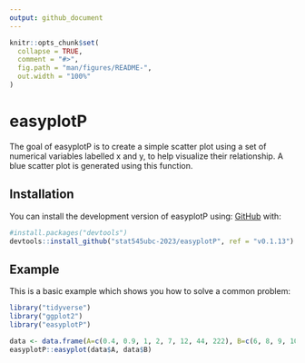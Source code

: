 ```yaml
---
output: github_document
---
```


<!-- README.md is generated from README.Rmd. Please edit that file -->

```r
knitr::opts_chunk$set(
  collapse = TRUE,
  comment = "#>",
  fig.path = "man/figures/README-",
  out.width = "100%"
)
```

# easyplotP

<!-- badges: start -->
<!-- badges: end -->

The goal of easyplotP is to create a simple scatter plot using a set of numerical variables labelled x and y, to help visualize their relationship. A blue scatter plot is generated using this function.

## Installation

You can install the development version of easyplotP using:
[GitHub](https://github.com/) with:


``` r
#install.packages("devtools")
devtools::install_github("stat545ubc-2023/easyplotP", ref = "v0.1.13")

```

## Example

This is a basic example which shows you how to solve a common problem:

```r
library("tidyverse")
library("ggplot2")
library("easyplotP")

data <- data.frame(A=c(0.4, 0.9, 1, 2, 7, 12, 44, 222), B=c(6, 8, 9, 10, 11, 18, 114, 1110))
easyplotP::easyplot(data$A, data$B)

```





